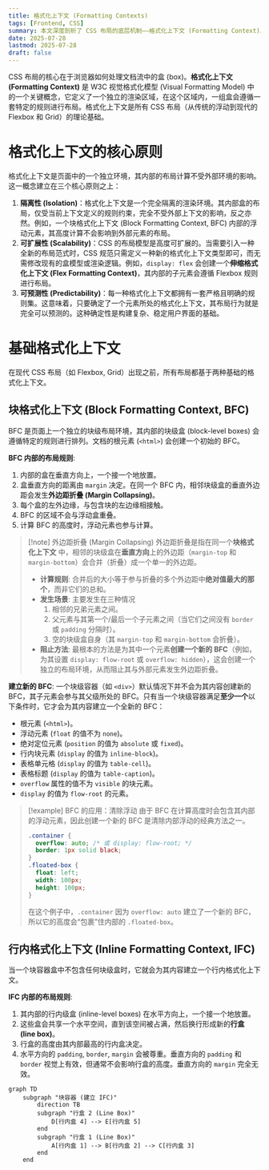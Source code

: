 ```yaml
---
title: 格式化上下文 (Formatting Contexts)
tags: [Frontend, CSS]
summary: 本文深度剖析了 CSS 布局的底层机制——格式化上下文 (Formatting Context)。内容系统性地阐述了其核心原则（隔离性、可扩展性、可预测性），并详细拆解了两种基础上下文：块格式化上下文 (BFC) 和行内格式化上下文 (IFC) 的建立条件与布局规则。
date: 2025-07-28
lastmod: 2025-07-28
draft: false
---
```

CSS 布局的核心在于浏览器如何处理文档流中的盒 (box)。**格式化上下文 (Formatting Context)** 是 W3C 视觉格式化模型 (Visual Formatting Model) 中的一个关键概念，它定义了一个独立的渲染区域，在这个区域内，一组盒会遵循一套特定的规则进行布局。格式化上下文是所有 CSS 布局（从传统的浮动到现代的 Flexbox 和 Grid）的理论基础。

# 格式化上下文的核心原则

格式化上下文是页面中的一个独立环境，其内部的布局计算不受外部环境的影响。这一概念建立在三个核心原则之上：

1. **隔离性 (Isolation)**：格式化上下文是一个完全隔离的渲染环境。其内部盒的布局，仅受当前上下文定义的规则约束，完全不受外部上下文的影响，反之亦然。例如，一个块格式化上下文 (Block Formatting Context, BFC) 内部的浮动元素，其高度计算不会影响到外部元素的布局。
2. **可扩展性 (Scalability)**：CSS 的布局模型是高度可扩展的。当需要引入一种全新的布局范式时，CSS 规范只需定义一种新的格式化上下文类型即可，而无需修改现有的盒模型或渲染逻辑。例如，`display: flex` 会创建一个**伸缩格式化上下文 (Flex Formatting Context)**，其内部的子元素会遵循 Flexbox 规则进行布局。
3. **可预测性 (Predictability)**：每一种格式化上下文都拥有一套严格且明确的规则集。这意味着，只要确定了一个元素所处的格式化上下文，其布局行为就是完全可以预测的。这种确定性是构建复杂、稳定用户界面的基础。

# 基础格式化上下文

在现代 CSS 布局（如 Flexbox, Grid）出现之前，所有布局都基于两种基础的格式化上下文。

## 块格式化上下文 (Block Formatting Context, BFC)

BFC 是页面上一个独立的块级布局环境，其内部的块级盒 (block-level boxes) 会遵循特定的规则进行排列。文档的根元素 (`<html>`) 会创建一个初始的 BFC。

**BFC 内部的布局规则**:

1. 内部的盒在垂直方向上，一个接一个地放置。
2. 盒垂直方向的距离由 `margin` 决定。在同一个 BFC 内，相邻块级盒的垂直外边距会发生**外边距折叠 (Margin Collapsing)**。
3. 每个盒的左外边缘，与包含块的左边缘相接触。
4. BFC 的区域不会与浮动盒重叠。
5. 计算 BFC 的高度时，浮动元素也参与计算。

> [!note] 外边距折叠 (Margin Collapsing)
> 外边距折叠是指在同一个**块格式化上下文** 中，相邻的块级盒在**垂直方向**上的外边距（`margin-top` 和 `margin-bottom`）会合并（折叠）成一个单一的外边距。
> - **计算规则**: 合并后的大小等于参与折叠的多个外边距中**绝对值最大的那个**，而非它们的总和。
> - **发生场景**: 主要发生在三种情况
> 	1. 相邻的兄弟元素之间。
> 	2. 父元素与其第一个/最后一个子元素之间（当它们之间没有 `border` 或 `padding` 分隔时）。
> 	3. 空的块级盒自身（其 `margin-top` 和 `margin-bottom` 会折叠）。
> - **阻止方法**: 最根本的方法是为其中一个元素**创建一个新的 BFC**（例如，为其设置 `display: flow-root` 或 `overflow: hidden`），这会创建一个独立的布局环境，从而阻止其与外部元素发生外边距折叠。

**建立新的 BFC**: 一个块级容器（如 `<div>`）默认情况下并不会为其内容创建新的 BFC，其子元素会参与其父级所处的 BFC。只有当一个块级容器满足**至少一个**以下条件时，它才会为其内容建立一个全新的 BFC：

- 根元素 (`<html>`)。
- 浮动元素 (`float` 的值不为 `none`)。
- 绝对定位元素 (`position` 的值为 `absolute` 或 `fixed`)。
- 行内块元素 (`display` 的值为 `inline-block`)。
- 表格单元格 (`display` 的值为 `table-cell`)。
- 表格标题 (`display` 的值为 `table-caption`)。
- `overflow` 属性的值不为 `visible` 的块元素。
- `display` 的值为 `flow-root` 的元素。

> [!example] BFC 的应用：清除浮动
> 由于 BFC 在计算高度时会包含其内部的浮动元素，因此创建一个新的 BFC 是清除内部浮动的经典方法之一。
> ```css
> .container {
>   overflow: auto; /* 或 display: flow-root; */
>   border: 1px solid black;
> }
> .floated-box {
>   float: left;
>   width: 100px;
>   height: 100px;
> }
> ```
> 在这个例子中，`.container` 因为 `overflow: auto` 建立了一个新的 BFC，所以它的高度会“包裹”住内部的 `.floated-box`。

## 行内格式化上下文 (Inline Formatting Context, IFC)

当一个块容器盒中不包含任何块级盒时，它就会为其内容建立一个行内格式化上下文。

**IFC 内部的布局规则**:

1. 其内部的行内级盒 (inline-level boxes) 在水平方向上，一个接一个地放置。
2. 这些盒会共享一个水平空间，直到该空间被占满，然后换行形成新的**行盒 (line box)**。
3. 行盒的高度由其内部最高的行内盒决定。
4. 水平方向的 `padding`, `border`, `margin` 会被尊重。垂直方向的 `padding` 和 `border` 视觉上有效，但通常不会影响行盒的高度。垂直方向的 `margin` 完全无效。

```mermaid
graph TD
    subgraph "块容器 (建立 IFC)"
        direction TB
        subgraph "行盒 2 (Line Box)"
		    D[行内盒 4] --> E[行内盒 5]
		end
        subgraph "行盒 1 (Line Box)"
            A[行内盒 1] --> B[行内盒 2] --> C[行内盒 3]
        end
    end
```

